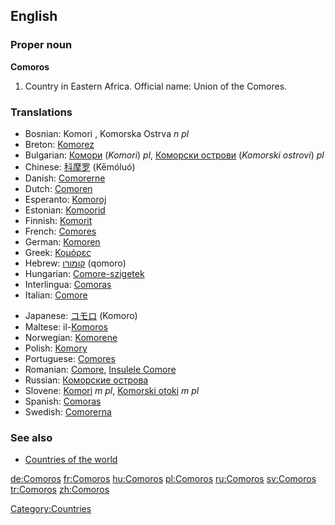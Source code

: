 ==English==

===Proper noun===
{{wikipedia}}
'''Comoros'''

# Country in Eastern Africa. Official name: Union of the Comores.

===Translations===
{{rfc-level|Translations at L3+ (AutoFormat would have corrected level of Translations)}}
{{top}}
*Bosnian: Komori {{m}}, Komorska Ostrva ''n pl''
*Breton: [[Komorez]]
*Bulgarian: [[Комори]] (''Komori'') ''pl'', [[Коморски острови]] (''Komorski ostrovi'') ''pl''
*Chinese: [[科摩罗]] (Kēmóluó)
*Danish: [[Comorerne]]
*Dutch: [[Comoren]]
*Esperanto: [[Komoroj]]
*Estonian: [[Komoorid]]
*Finnish: [[Komorit]]
*French: [[Comores]]
*German: [[Komoren]]
*Greek: [[Κομόρες]]
*Hebrew: [[קומורו]] (qomoro)
*Hungarian: [[Comore-szigetek]]
*Interlingua: [[Comoras]]
*Italian: [[Comore]]
{{mid}}
*Japanese: [[コモロ]] (Komoro)
*Maltese: il-[[Komoros]]
*Norwegian: [[Komorene]]
*Polish: [[Komory]]
*Portuguese: [[Comores]]
*Romanian: [[Comore]], [[Insulele Comore]]
*Russian: [[Коморские острова]]
*Slovene: [[Komori]] ''m pl'', [[Komorski otoki]] ''m pl''
*Spanish: [[Comoras]]
*Swedish: [[Comorerna]]
{{bottom}}

===See also===
* [[Countries of the world]]

[[Category:Countries]]

[[de:Comoros]]
[[fr:Comoros]]
[[hu:Comoros]]
[[pl:Comoros]]
[[ru:Comoros]]
[[sv:Comoros]]
[[tr:Comoros]]
[[zh:Comoros]]